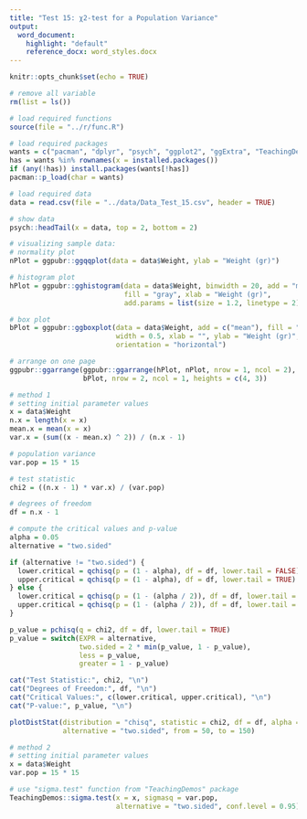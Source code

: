 ```yaml
---
title: "Test 15: χ2-test for a Population Variance"
output:
  word_document:
    highlight: "default"
    reference_docx: word_styles.docx
---
```


```r
knitr::opts_chunk$set(echo = TRUE)
```

```r
# remove all variable
rm(list = ls())

# load required functions
source(file = "../r/func.R")

# load required packages
wants = c("pacman", "dplyr", "psych", "ggplot2", "ggExtra", "TeachingDemos")
has = wants %in% rownames(x = installed.packages())
if (any(!has)) install.packages(wants[!has])
pacman::p_load(char = wants)

# load required data
data = read.csv(file = "../data/Data_Test_15.csv", header = TRUE)

# show data
psych::headTail(x = data, top = 2, bottom = 2)
```

```r
# visualizing sample data:
# normality plot
nPlot = ggpubr::ggqqplot(data = data$Weight, ylab = "Weight (gr)")

# histogram plot
hPlot = ggpubr::gghistogram(data = data$Weight, binwidth = 20, add = "mean", 
                            fill = "gray", xlab = "Weight (gr)",
                            add.params = list(size = 1.2, linetype = 2))

# box plot
bPlot = ggpubr::ggboxplot(data = data$Weight, add = c("mean"), fill = "gray",
                          width = 0.5, xlab = "", ylab = "Weight (gr)",
                          orientation = "horizontal")

# arrange on one page
ggpubr::ggarrange(ggpubr::ggarrange(hPlot, nPlot, nrow = 1, ncol = 2),
                  bPlot, nrow = 2, ncol = 1, heights = c(4, 3))
```

```r
# method 1
# setting initial parameter values
x = data$Weight
n.x = length(x = x)
mean.x = mean(x = x)
var.x = (sum((x - mean.x) ^ 2)) / (n.x - 1)

# population variance
var.pop = 15 * 15

# test statistic
chi2 = ((n.x - 1) * var.x) / (var.pop)

# degrees of freedom
df = n.x - 1

# compute the critical values and p-value
alpha = 0.05
alternative = "two.sided"

if (alternative != "two.sided") {
  lower.critical = qchisq(p = (1 - alpha), df = df, lower.tail = FALSE)
  upper.critical = qchisq(p = (1 - alpha), df = df, lower.tail = TRUE)
} else {
  lower.critical = qchisq(p = (1 - (alpha / 2)), df = df, lower.tail = FALSE)
  upper.critical = qchisq(p = (1 - (alpha / 2)), df = df, lower.tail = TRUE)
}

p_value = pchisq(q = chi2, df = df, lower.tail = TRUE)
p_value = switch(EXPR = alternative,
                 two.sided = 2 * min(p_value, 1 - p_value),
                 less = p_value,
                 greater = 1 - p_value)

cat("Test Statistic:", chi2, "\n")
cat("Degrees of Freedom:", df, "\n")
cat("Critical Values:", c(lower.critical, upper.critical), "\n")
cat("P-value:", p_value, "\n")

plotDistStat(distribution = "chisq", statistic = chi2, df = df, alpha = 0.05,
             alternative = "two.sided", from = 50, to = 150)

# method 2
# setting initial parameter values
x = data$Weight
var.pop = 15 * 15

# use "sigma.test" function from "TeachingDemos" package
TeachingDemos::sigma.test(x = x, sigmasq = var.pop,
                          alternative = "two.sided", conf.level = 0.95)
```


